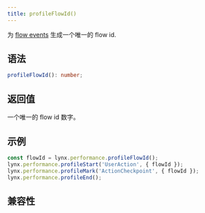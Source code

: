 ```yaml
---
title: profileFlowId()
---
```


为 [flow events](https://perfetto.dev/docs/instrumentation/track-events#flows) 生成一个唯一的 flow id.

## 语法

```typescript
profileFlowId(): number;
```

## 返回值

一个唯一的 flow id 数字。

## 示例

```typescript
const flowId = lynx.performance.profileFlowId();
lynx.performance.profileStart('UserAction', { flowId });
lynx.performance.profileMark('ActionCheckpoint', { flowId });
lynx.performance.profileEnd();
```

## 兼容性


<LegacyCompatTable metadata="lynx-api/lynx/performance" />
